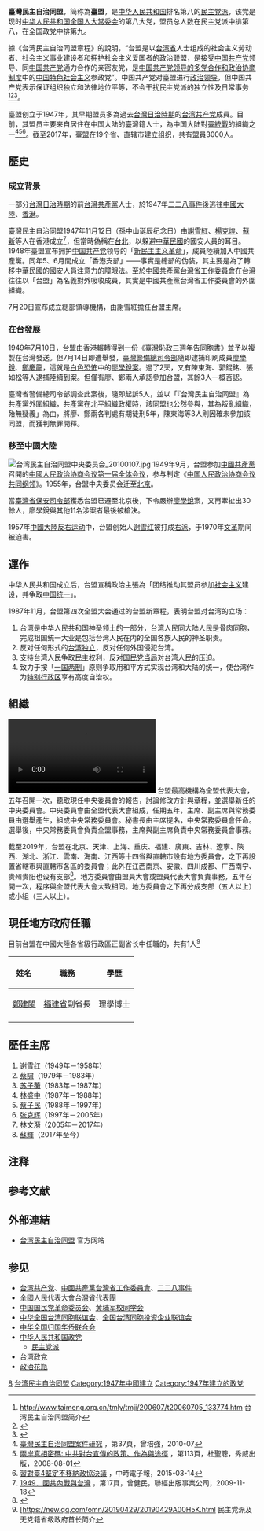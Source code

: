{{distinguish|臺灣團結聯盟}}

{{Infobox political party
|名字 = 臺灣民主自治同盟
|党代表色 = #1678C1
|图像     =
|图像说明 = 
|创始人   = [[謝雪紅|謝雪紅]]、[[楊克煌|楊克煌]]、[[蘇新|蘇新]]等
<!-- 自命名参数 -->
|flag = 
|leader1_title = 主席
|leader1_name = [[蘇輝|蘇輝]]
|leader2_title = 常务副主席
|leader2_name = [[李钺锋|李钺锋]]
|leader3_title = 副主席
|leader3_name = [[杨健_(台盟)|杨健]]、[[张泽熙|张泽熙]]、[[连介德|连介德]]、[[吴国华_(1_hi961年)|吴国华]]、[[郑建闽|郑建闽]]
|建立     = {{start date|1947|11|12}}，{{Age in years and days|1947|11|12|age=no}}前<br>{{HKG-1945}}
|解散     = <!-- 解散时间 {{end date|YYYY|MM|DD}} -->
|分裂自   = 
|前身     = 
|并入     = 
|总部     =  {{PRC}}[[北京市|北京市]][[东城区|东城区]]景山东街20号
|党报     = 《臺盟》
|智库     = 
|党员数目 = 约3000
|统计日期 = 2020年
|意识形态 = {{nowrap|[[中国特色社会主义|中国特色社会主义]]<ref name="taimeng.gov.cn">{{cite web|url=http://www.taimeng.gov.cn/tmly/tmjj/t20060705_133774.htm|title=台湾民主自治同盟简介|website=www.taimeng.gov.cn|date=8 January 2018|language=zh|access-date=22 December 2017|archive-url=https://web.archive.org/web/20180906052444/http://www.taimeng.gov.cn/tmly/tmjj/t20060705_133774.htm|archive-date=2018-09-06|url-status=yes}}</ref><ref name="taimeng.gov.cn1">{{cite web|url=http://www.taimeng.gov.cn/tmly/tmzc/t20130506_279311.htm|title=台湾民主自治同盟章程|website=www.taimeng.gov.cn|language=zh|access-date=22 December 2017|archive-url=https://web.archive.org/web/20171222162723/http://www.taimeng.gov.cn/tmly/tmzc/t20130506_279311.htm|archive-date=2017-12-22|url-status=yes}}</ref><br>[[中国民族主义|中国民族主义]]<ref name="taimeng.gov.cn"/><br>[[中国统一|中国统一]]<br>[[一国两制|一国两制]]<br>[[新民主主义革命|新民主主义革命]]}}
|官方网站 =  {{URL|http://www.taimeng.org.cn/}}
|口号     = 
|blank1_title = 联谊组织
|blank1       = [[中華全國臺灣同胞聯誼會|中華全國臺灣同胞聯誼會]]
|blank2_title =
|blank2       =
<!-- 议会席位 -->
|seats1_title = [[全国人民代表大会|全国人大]]
|seats1       = {{Infobox political party/seats|13|2980|hex=#1678C1}}<ref name="台盟1">{{cite web|author1=台湾民主自治同盟中央委员会|title=第十三届全国人大代表、全国政协委员台盟盟员名单|url=http://www.taimeng.org.cn/zt/2018qglh/tmdbwymd/t20180302_335707.htm|website=台湾民主自治同盟门户网站|accessdate=2018-03-05|location=北京|language=zh-cn|archive-url=https://web.archive.org/web/20180305063421/http://www.taimeng.org.cn/zt/2018qglh/tmdbwymd/t20180302_335707.htm|archive-date=2018-03-05|dead-url=yes}}</ref>
|seats2_title =  [[全国人大常委会|全国人大常委会]]
|seats2       = {{Infobox political party/seats|3|175|hex=#1678C1|per=1}}
|seats3_title = [[全国政协|全国政协]]<br><small>（政党委员）</small>
|seats3       = {{Infobox political party/seats|20|544|hex=#1678C1|per=1}}
|seats4_title = [[中国一级行政区|省级政府首长]]{{NoteTag|指[[中华人民共和国省级行政区领导人|中华人民共和国省级行政区领导人]]中各[[中国一级行政区|省]]人民政府正副省长、[[自治区|自治区]]人民政府正副主席和[[直辖市|直辖市]]人民政府正副市长的人数占比。}}
|seats4       = {{Infobox political party/seats|1|264|hex=#1678C1}}
|国家     = 中华人民共和国
|脚注     = 
}}

'''臺灣民主自治同盟'''，简称為'''臺盟'''，是[[中华人民共和国|中华人民共和国]]排名第八的[[民主党派|民主党派]]，该党是现时[[中华人民共和国|中华人民共和国]][[全国人大常委会|全国人大常委会]]的第八大党，盟员总人数在民主党派中排第八，在全国政党中排第九。

據《台湾民主自治同盟章程》的說明，“台盟是以[[台湾省_(中华人民共和国)|台湾省]]人士组成的社会主义劳动者、社会主义事业建设者和拥护社会主义爱国者的政治联盟，是接受[[中国共产党|中国共产党]]领导、同[[中国共产党|中国共产党]]通力合作的亲密友党，是[[中国共产党领导的多党合作和政治协商制度|中国共产党领导的多党合作和政治协商制度]]中的[[中国特色社会主义|中国特色社会主义]]参政党”。中国共产党对臺盟进行[[中国共产党领导的多党合作和政治协商制度|政治领导]]，但中国共产党表示保证组织独立和法律地位平等，不会干扰民主党派的独立性及日常事务<ref>http://www.taimeng.org.cn/tmly/tmjj/200607/t20060705_133774.htm {{Wayback|url=http://www.taimeng.org.cn/tmly/tmjj/200607/t20060705_133774.htm |date=20210103100602 }} 台湾民主自治同盟简介</ref><ref name="报道0525A">{{cite web |author1=甘肃政协 |title=“共产党对民主党派的领导是政治领导”提法的由来 |url=https://m.thepaper.cn/newsDetail_forward_4451549 |website=澎湃新闻 |accessdate=2020-05-25 |location=上海 |language=zh-cn |archive-date=2020-05-29 |archive-url=https://web.archive.org/web/20200529230303/https://m.thepaper.cn/newsDetail_forward_4451549 |dead-url=no }}</ref><ref name="论文1">{{cite journal|author1=王预震 |title=试论民主党派的独立性 |journal=产业与科技论坛 |date=2011 |volume= |issue=19 |pages=19-20 |accessdate=2020-08-25 |location=北京 |language=zh-hans}}</ref>。

臺盟创立于1947年，其早期盟员多為過去[[台灣日治時期|台灣日治時期]]的[[台湾共产党|台湾共产党]]成員。目前，其盟员主要来自居住在中国大陆的臺灣籍人士，為中国大陆對臺[[統戰|統戰]]的組織之一<ref>[https://nccur.lib.nccu.edu.tw/bitstream/140.119/49841/1/801101.pdf 臺灣民主自治同盟案件研究] {{Wayback|url=https://nccur.lib.nccu.edu.tw/bitstream/140.119/49841/1/801101.pdf |date=20111118175043 }}，第37頁，曾培強，2010-07</ref><ref>[https://books.google.com.tw/books?id=dpKU-UB6i58C&pg=PA113 兩岸真相密碼: 中共對台宣傳的政策、作為與途徑] {{Wayback|url=https://books.google.com.tw/books?id=dpKU-UB6i58C&pg=PA113 |date=20200720224838 }}，第113頁，杜聖聰，秀威出版，2008-08-01</ref><ref>[https://www.chinatimes.com/newspapers/20150314000881-260301 習對臺4堅定不移納政協決議] {{Wayback|url=https://www.chinatimes.com/newspapers/20150314000881-260301 |date=20151216175118 }}，中時電子報，2015-03-14</ref>。截至2017年，臺盟在19个省、直辖市建立组织，共有盟員3000人。

== 歷史 ==
=== 成立背景 ===
一部分[[台灣日治時期|台灣日治時期]]的前[[台灣共產黨|台灣共產黨]]人士，於1947年[[二二八事件|二二八事件]]後逃往[[中國大陸|中國大陸]]、[[香港|香港]]。

臺灣民主自治同盟1947年11月12日（孫中山诞辰纪念日）由[[謝雪紅|謝雪紅]]、[[楊克煌|楊克煌]]、[[蘇新|蘇新]]等人在香港成立<ref>[https://books.google.com.tw/books?id=qiJxCgAAQBAJ&pg=PA17 1949．國共內戰與台灣] {{Wayback|url=https://books.google.com.tw/books?id=qiJxCgAAQBAJ&pg=PA17 |date=20200720224849 }}，第17頁，曾健民，聯經出版事業公司，2009-11-18</ref>，但當時偽稱在[[臺北市|台北]]，以躲避[[中華民國|中華民國]]的國安人員的耳目。1948年臺盟宣布拥护[[中国共产党|中国共产党]]领导的「[[新民主主义革命|新民主主义革命]]」，成員陸續加入中國共產黨。同年5、6月間成立「香港支部」——事實是總部的伪装，其主要是為了轉移中華民國的國安人員注意力的障眼法。至於[[中國共產黨台灣省工作委員會|中國共產黨台灣省工作委員會]]在台灣往往以「台盟」為名義對外吸收成員，其實是中國共產黨台灣省工作委員會的外圍組織。

7月20日宣布成立總部領導機構，由謝雪紅擔任台盟主席。

=== 在台發展 ===
1949年7月10日，台盟由香港輾轉得到一份《臺灣恥政三週年告同胞書》並予以複製在台灣發送。但7月14日即遭舉發，[[臺灣警備總司令部|臺灣警備總司令部]]隨即逮捕印刷成員[[廖學銳|廖學銳]]、[[鄭慶龍|鄭慶龍]]，這就是[[白色恐怖|白色恐怖]]中的[[廖學銳案|廖學銳案]]。過了2天，又有陳東海、郭錕銘、張如松等人逮捕陸續到案。但僅有廖、鄭兩人承認參加台盟，其餘3人一概否認。

臺灣省警備總司令部調查此案後，隨即起訴5人，並以「『台灣民主自治同盟』為共產黨外圍組織，共產黨在北平組織政權時，該同盟也公然參與，其為叛亂組織，殆無疑義」為由，將廖、鄭兩各判處有期徒刑5年，陳東海等3人則因確未參加該同盟，而獲判無罪開釋。

=== 移至中國大陸 ===
[[File:台湾民主自治同盟中央委员会_20100107.jpg|thumb]]
1949年9月，台盟参加[[中國共產黨|中國共產黨]]召開的[[中国人民政治协商会议第一届全体会议|中國人民政治协商会议第一届全体会议]]，参与制定《[[中国人民政治协商会议共同纲领|中国人民政治协商会议共同纲领]]》。1955年，台盟中央委员会迁至[[北京|北京]]。 

當[[臺灣省保安司令部|臺灣省保安司令部]]獲悉台盟已遷至北京後，下令嚴辦[[廖學銳|廖學銳]]案，又再牽扯出30餘人，廖學銳與其他11名涉案者最後被槍決。

1957年[[中國大陸|中國大陸]][[反右运动|反右运动]]中，台盟创始人[[谢雪红|谢雪红]]被打成[[右派|右派]]，于1970年[[文革|文革]]期间被迫害。

== 運作 ==
中华人民共和国成立后，台盟宣稱政治主張為「团结推动其盟员参加[[社会主义|社会主义]]建设，并争取[[中国统一|中国统一]]」。 

1987年11月，台盟第四次全盟大会通过的台盟新章程，表明台盟对台湾的立场：
# 台湾是中华人民共和国神圣领土的一部分，台湾人民同大陆人民是骨肉同胞，完成祖国统一大业是包括台湾人民在内的全国各族人民的神圣职责。
# 反对任何形式的[[台灣獨立運動|台湾独立]]，反对任何外国侵犯台湾。
# 支持台湾人民争取民主权利，反对[[國民黨政府|国民党当局]]对台湾人民的压迫。
# 致力于按「[[一国两制|一国两制]]」原则争取用和平方式实现台湾和大陆的统一，使台湾作为[[特别行政区|特别行政区]]享有高度自治权。

== 組織 ==
{{main|台湾民主自治同盟中央委员会}}
[[File:2020年9月13日_台盟中央副主席：发挥“台”字特色助推脱贫攻坚.webm|2020年9月13日 台盟中央副主席：发挥“台”字特色助推脱贫攻坚]]
台盟最高機構為全盟代表大會，五年召開一次，聽取現任中央委員會的報告，討論修改方針與章程，並選舉新任的中央委員會。中央委員會由全盟代表大會組成，任期五年，主席、副主席與常務委員由選舉產生，組成中央常務委員會。秘書長由主席提名，中央常務委員會任命。選舉後，中央常務委員會負責全盟事務，主席與副主席負責中央常務委員會事務。

截至2019年，台盟在北京、天津、上海、重庆、福建、廣東、吉林、遼寧、陝西、湖北、浙江、雲南、海南、江西等十四省與直轄市設有地方委員會，之下再設置省轄市與直轄市各區的委員會；此外在江西南京、安徽、四川成都、广西南宁、贵州贵阳也设有支部<ref>{{cite web |title=盘点各民主党派最年轻的省级组织 |url=http://www.rmzxb.com.cn/c/2019-01-29/2274193.shtml |accessdate=2022-04-17 |archive-date=2021-03-15 |archive-url=https://web.archive.org/web/20210315022611/http://www.rmzxb.com.cn/c/2019-01-29/2274193.shtml }}</ref>。地方委員會由盟員大會或盟員代表大會負責事務，五年召開一次，程序與全盟代表大會大致相同。地方委員會之下再分成支部（五人以上）或小組（三人以上）。

== 現任地方政府任職 ==
目前台盟在中國大陸各省級行政區正副省长中任職的，共有1人<ref>[https://new.qq.com/omn/20190429/20190429A00H5K.html {{Wayback|url=https://new.qq.com/omn/20190429/20190429A00H5K.html |date=20200603195056 }} 民主党派及无党籍省级政府首长简介</ref>
{| class="wikitable"
|-
! 姓名
! 職務
! 學歷
|-
| [[鄭建閩|鄭建閩]]
| [[福建省|福建省]]副省長
| 理學博士
|-
|}

== 歷任主席 ==
# [[谢雪红|谢雪红]]（1949年－1958年）
# [[蔡啸|蔡啸]]（1979年－1983年）
# [[苏子蘅|苏子蘅]]（1983年－1987年）
# [[林盛中|林盛中]]（1987年－1988年）
# [[蔡子民|蔡子民]]（1988年－1997年） 
# [[张克辉|张克辉]]（1997年－2005年）
# [[林文漪|林文漪]]（2005年－2017年）
# [[蘇輝|蘇輝]]（2017年至今）

== 注释 ==
{{NoteFoot}}

== 参考文献 ==
{{Reflist}}

== 外部連結 ==
* [http://www.taimeng.org.cn 台湾民主自治同盟]{{Wayback|url=http://www.taimeng.org.cn/ |date=20170907034403 }} 官方网站

== 参见 ==
{{Portal|中华人民共和国|台湾|政党}}
* [[台湾共产党|台湾共产党]]、[[中國共產黨台灣省工作委員會|中國共產黨台灣省工作委員會]]、[[二二八事件|二二八事件]]
* [[全國人民代表大會台灣省代表團|全國人民代表大會台灣省代表團]]
* [[中国国民党革命委员会|中国国民党革命委员会]]、[[黄埔军校同学会|黄埔军校同学会]]
* [[中华全国台湾同胞联谊会|中华全国台湾同胞联谊会]]、[[全国台湾同胞投资企业联谊会|全国台湾同胞投资企业联谊会]]
* [[中华全国归国华侨联合会|中华全国归国华侨联合会]]
* [[中华人民共和国政党|中华人民共和国政党]]
** [[民主党派|民主党派]]
* [[台湾政党|台湾政党]]
* [[政治花瓶|政治花瓶]]

{{中华人民共和国政党}}
{{第二次国共内战}}
{{台湾海峡两岸主题}}
{{Authority control}}

[[Category:中国民主党派|8]]
[[Category:台湾民主自治同盟|]]
[[Category:1947年中國建立|Category:1947年中國建立]]
[[Category:1947年建立的政党|Category:1947年建立的政党]]